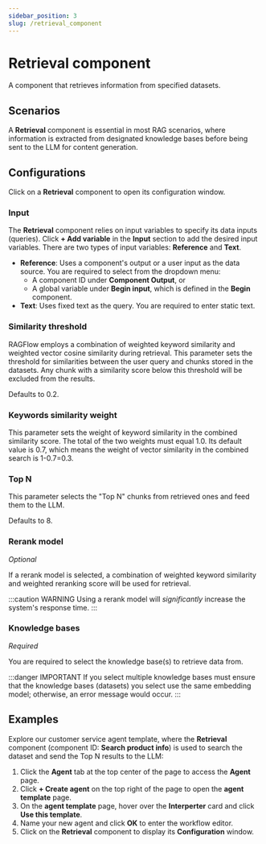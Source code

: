 ```yaml
---
sidebar_position: 3
slug: /retrieval_component
---
```


# Retrieval component

A component that retrieves information from specified datasets.

## Scenarios

A **Retrieval** component is essential in most RAG scenarios, where information is extracted from designated knowledge bases before being sent to the LLM for content generation.

## Configurations

Click on a **Retrieval** component to open its configuration window.

### Input

The **Retrieval** component relies on input variables to specify its data inputs (queries). Click **+ Add variable** in the **Input** section to add the desired input variables. There are two types of input variables: **Reference** and **Text**.

- **Reference**: Uses a component's output or a user input as the data source. You are required to select from the dropdown menu:
  - A component ID under **Component Output**, or 
  - A global variable under **Begin input**, which is defined in the **Begin** component.
- **Text**: Uses fixed text as the query. You are required to enter static text.

### Similarity threshold

RAGFlow employs a combination of weighted keyword similarity and weighted vector cosine similarity during retrieval. This parameter sets the threshold for similarities between the user query and chunks stored in the datasets. Any chunk with a similarity score below this threshold will be excluded from the results.

Defaults to 0.2.

### Keywords similarity weight

This parameter sets the weight of keyword similarity in the combined similarity score. The total of the two weights must equal 1.0. Its default value is 0.7, which means the weight of vector similarity in the combined search is 1-0.7=0.3.

### Top N

This parameter selects the "Top N" chunks from retrieved ones and feed them to the LLM.

Defaults to 8.


### Rerank model

*Optional*

If a rerank model is selected, a combination of weighted keyword similarity and weighted reranking score will be used for retrieval.

:::caution WARNING
Using a rerank model will *significantly* increase the system's response time.
:::


### Knowledge bases 

*Required*

You are required to select the knowledge base(s) to retrieve data from.

:::danger IMPORTANT 
If you select multiple knowledge bases must ensure that the knowledge bases (datasets) you select use the same embedding model; otherwise, an error message would occur.
:::



## Examples

Explore our customer service agent template, where the **Retrieval** component (component ID: **Search product info**) is used to search the dataset and send the Top N results to the LLM:

1. Click the **Agent** tab at the top center of the page to access the **Agent** page.
2. Click **+ Create agent** on the top right of the page to open the **agent template** page.
3. On the **agent template** page, hover over the **Interperter** card and click **Use this template**.
4. Name your new agent and click **OK** to enter the workflow editor.
5. Click on the **Retrieval** component to display its **Configuration** window.